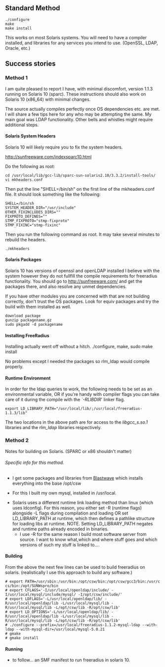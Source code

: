 ==Standard Method==

 ./configure
 make
 make install

This works on most Solaris systems.  You will need to have a compiler installed, and libraries for any services you intend to use. (OpenSSL, LDAP, Oracle, etc.)

==Success stories==

===Method 1===

I am quite pleased to report I have, with minimal discomfort, version
1.1.3 running on Solaris 10 (sparc). These instructions should also work on Solaris 10 (x86_64) with minimal changes.

The source actually compiles perfectly once OS dependencies etc. are met.
I will share a few tips here for any who may be attempting the same.
My main goal was LDAP functionality.  Other bells and whistles might require
additional steps.

====Solaris System Headers====

Solaris 10 will likely require you to fix the system headers.

http://sunfreeware.com/indexsparc10.html

Do the following as root:
 cd /usr/local/lib/gcc-lib/sparc-sun-solaris2.10/3.3.2/install-tools/
 vi mkheaders.conf

Then put the line "SHELL=/bin/sh" on the first line of the mkheaders.conf
file. It should look something like the following:
 SHELL=/bin/sh
 SYSTEM_HEADER_DIR="/usr/include"
 OTHER_FIXINCLUDES_DIRS=""
 FIXPROTO_DEFINES=""
 STMP_FIXPROTO="stmp-fixproto"
 STMP_FIXINC="stmp-fixinc"

Then you run the following command as root. It may take several minutes to
rebuild the headers.
 ./mkheaders

====Solaris Packages====

Solaris 10 has versions of openssl and openLDAP installed I believe with the
system however they do not fullfill the compile requirements for freeradius
functionality.
You should go to http://sunfreeware.com/ and get the packages there, and
also resolve any unmet dependencies.

If you have other modules you are concerned with that are not building
correctly, don't trust the OS packages.  Look for equiv packages and try the
build with them installed as well.
 download package
 gunzip packagename.gz
 sudo pkgadd -d packagename

====Installing FreeRadius====

Installing actually went off without a hitch.  ./configure, make, sudo make
install

No problems except I needed the packages so rlm_ldap would compile properly.

====Runtime Environment====

In order for the ldap queries to work, the following needs to be set as an
environmental variable, OR if you're handy with compiler flags you can take
care of it during the compile with the ''`-RLIBDIR''' linker flag.

 export LD_LIBRARY_PATH="/usr/local/lib/;/usr/local/freeradius-1.1.3/lib"

The two locations in the above path are for access to the ''libgcc_s.so.1''
libraries and the ''rlm_ldap'' libraries respectively.

===Method 2===

Notes for building on Solaris. (SPARC or x86 shouldn't matter)

======Specific info for this method.======

* I get some packages and libraries from [http://www.blastwave.org Blastwave] which installs everything into the base /opt/csw

* For this I built my own mysql, installed in /usr/local.

* Solaris uses a different runtime link loading method than linux (which uses ldconfig). For this reason, you either set -R (runtime flags) alongside -L flags during compilation and loading OR set LD_LIBRARY_PATH at runtime, which then defines a pathlike structure for loading libs at runtime. NOTE. Setting LD_LIBRARY_PATH negates and runtime paths already encoded in binaries.
** I use -R for the same reason I build most software server from source. I want to know what,which and where stuff goes and which versions of such my stuff is linked to....

====Building====

From the above the next few lines can be used to build freeradius on solaris. (realistically I use this approach to build any software.)

 # export PATH=/usr/sbin:/usr/bin:/opt/csw/bin:/opt/csw/gcc3/bin:/usr/ccs/bin:/opt/SUNWspro/bin
 # export CFLAGS='-I/usr/local/openldap/include/ -I/usr/local/mysql/include/mysql/ -I/opt/csw/include/'
 # export LDFLAGS='-L/usr/local/openldap/lib/ -R/usr/local/openldap/lib -L/usr/local/mysql/lib -R/usr/local/mysql/lib -L/opt/csw/lib -R/opt/csw/lib'
 # export LD_OPTIONS='-L/usr/local/openldap/lib/ -R/usr/local/openldap/lib -L/usr/local/mysql/lib -R/usr/local/mysql/lib -L/opt/csw/lib -R/opt/csw/lib'
 # ./configure --prefix=/usr/local/freeradius-1.1.2-mysql-ldap --with-ldap --with-mysql-dir=/usr/local/mysql-5.0.21
 # gmake
 # gmake install

====Running====

* to follow... an SMF manifest to run freeradius in solaris 10.
